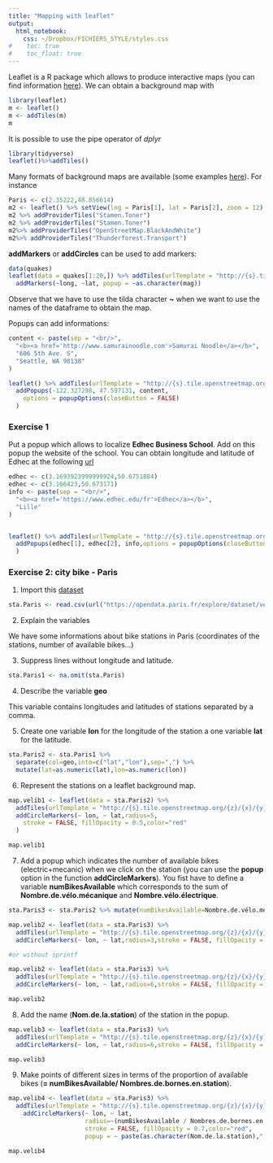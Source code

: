```yaml
---
title: "Mapping with leaflet"
output: 
  html_notebook:
    css: ~/Dropbox/FICHIERS_STYLE/styles.css
#    toc: true
#    toc_float: true
---
```




Leaflet is a R package which allows to produce interactive maps (you can find information [here](https://rstudio.github.io/leaflet/)). We can obtain a background map with

```r
library(leaflet)
m <- leaflet()
m <- addTiles(m)
m
```

It is possible to use the pipe operator of *dplyr*
```r
library(tidyverse)
leaflet()%>%addTiles()
```

Many formats of background maps are available (some examples [here](http://leaflet-extras.github.io/leaflet-providers/preview/)). For instance

```r
Paris <- c(2.35222,48.856614)
m2 <- leaflet() %>% setView(lng = Paris[1], lat = Paris[2], zoom = 12) %>% addTiles(urlTemplate = "http://{s}.tile.openstreetmap.org/{z}/{x}/{y}.png")
m2 %>% addProviderTiles("Stamen.Toner")
m2 %>% addProviderTiles("Stamen.Toner")
m2%>% addProviderTiles("OpenStreetMap.BlackAndWhite")
m2%>% addProviderTiles("Thunderforest.Transport")
```

**addMarkers** or **addCircles** can be used to add markers:
```r
data(quakes)
leaflet(data = quakes[1:20,]) %>% addTiles(urlTemplate = "http://{s}.tile.openstreetmap.org/{z}/{x}/{y}.png") %>%
  addMarkers(~long, ~lat, popup = ~as.character(mag))
```

Observe that we have to use the tilda character **~** when we want to use the names of the dataframe to obtain the map. 

Popups can add informations:

```r
content <- paste(sep = "<br/>",
  "<b><a href='http://www.samurainoodle.com'>Samurai Noodle</a></b>",
  "606 5th Ave. S",
  "Seattle, WA 98138"
)

leaflet() %>% addTiles(urlTemplate = "http://{s}.tile.openstreetmap.org/{z}/{x}/{y}.png") %>%
  addPopups(-122.327298, 47.597131, content,
    options = popupOptions(closeButton = FALSE)
  )
```


### Exercise 1

Put a popup which allows to localize **Edhec Business School**. Add on this popup the website of the school. You can obtain longitude and latitude of Edhec at the following [url](https://www.coordonnees-gps.fr)


```r
edhec <- c(3.1693923999999924,50.6751884)
edhec <- c(3.166423,50.673171)
info <- paste(sep = "<br/>",
  "<b><a href='https://www.edhec.edu/fr'>Edhec</a></b>",
  "Lille"
)


leaflet() %>% addTiles(urlTemplate = "http://{s}.tile.openstreetmap.org/{z}/{x}/{y}.png") %>% 
  addPopups(edhec[1], edhec[2], info,options = popupOptions(closeButton = FALSE)
  )
```


### Exercise 2: city bike - Paris

1. Import this [dataset](https://opendata.paris.fr/explore/dataset/velib-disponibilite-en-temps-reel/export/)

```r
sta.Paris <- read.csv(url("https://opendata.paris.fr/explore/dataset/velib-disponibilite-en-temps-reel/download/?format=csv&timezone=Europe/Berlin&use_labels_for_header=true"),sep=";")
```

2. Explain the variables

We have some informations about bike stations in Paris (coordinates of the stations, number of available bikes...)

3. Suppress lines without longitude and latitude.

```r
sta.Paris1 <- na.omit(sta.Paris)
```

4. Describe the variable **geo**

This variable contains longitudes and latitudes of stations separated by a comma.

5. Create one variable **lon** for the longitude of the station a one variable **lat** for the latitude.

```r
sta.Paris2 <- sta.Paris1 %>% 
  separate(col=geo,into=c("lat","lon"),sep=",") %>%
  mutate(lat=as.numeric(lat),lon=as.numeric(lon))
```


6. Represent the stations on a leaflet background map.

```r
map.velib1 <- leaflet(data = sta.Paris2) %>% 
  addTiles(urlTemplate = "http://{s}.tile.openstreetmap.org/{z}/{x}/{y}.png") %>%
  addCircleMarkers(~ lon, ~ lat,radius=5,
    stroke = FALSE, fillOpacity = 0.5,color="red"
  )

map.velib1
```

7. Add a popup which indicates the number of available bikes (electric+mecanic) when we click on the station (you can use the **popup** option in the function **addCircleMarkers**). You fist have to define a variable **numBikesAvailable** which corresponds to the sum of **Nombre.de.vélo.mécanique** and **Nombre.vélo.électrique**.

```r
sta.Paris3 <- sta.Paris2 %>% mutate(numBikesAvailable=Nombre.de.vélo.mécanique+Nombre.vélo.électrique)

map.velib2 <- leaflet(data = sta.Paris3) %>% 
  addTiles(urlTemplate = "http://{s}.tile.openstreetmap.org/{z}/{x}/{y}.png") %>% 
  addCircleMarkers(~ lon, ~ lat,radius=3,stroke = FALSE, fillOpacity = 0.7,color="red", popup = ~ sprintf("<b> Vélos dispos: %s</b>",as.character(numBikesAvailable)))

#or without sprintf

map.velib2 <- leaflet(data = sta.Paris3) %>% 
  addTiles(urlTemplate = "http://{s}.tile.openstreetmap.org/{z}/{x}/{y}.png") %>% 
  addCircleMarkers(~ lon, ~ lat,radius=6,stroke = FALSE, fillOpacity = 0.7,color="red", popup = ~ paste("Available bikes:",as.character(numBikesAvailable)))

map.velib2
```

8. Add the name (**Nom.de.la.station**) of the station in the popup.

```r
map.velib3 <- leaflet(data = sta.Paris3) %>% 
  addTiles(urlTemplate = "http://{s}.tile.openstreetmap.org/{z}/{x}/{y}.png") %>%
  addCircleMarkers(~ lon, ~ lat,radius=6,stroke = FALSE, fillOpacity = 0.7,color="red", popup = ~ paste(as.character(Nom.de.la.station),", Available bikes:",as.character(numBikesAvailable),sep=""))

map.velib3
```

9. Make points of different sizes in terms of the proportion of available bikes (**= numBikesAvailable/ Nombres.de.bornes.en.station**).

```r
map.velib4 <- leaflet(data = sta.Paris3) %>%
  addTiles(urlTemplate = "http://{s}.tile.openstreetmap.org/{z}/{x}/{y}.png") %>%
    addCircleMarkers(~ lon, ~ lat,
                     radius=~(numBikesAvailable / Nombres.de.bornes.en.station)*1,
                     stroke = FALSE, fillOpacity = 0.7,color="red", 
                     popup = ~ paste(as.character(Nom.de.la.station),", Available bikes:",as.character(numBikesAvailable),sep=""))

map.velib4
```

